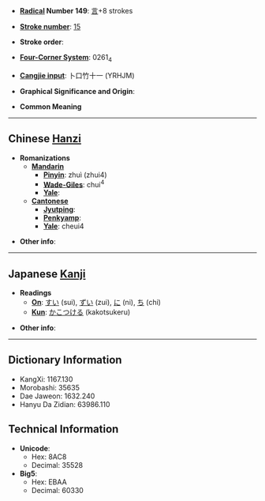 * '''[[Wiktionary:Chinese radical index| Radical]] Number 149''': [[Wiktionary:Chinese radical index 言|言]]+8 strokes

* '''[[Wiktionary:Chinese total strokes index|Stroke number]]''': [[Wiktionary:Chinese total strokes index 15|15]]

* '''Stroke order''': 

* '''[[Wiktionary:Chinese four corner index|Four-Corner System]]''': 0261<sub>4</sub>

* '''[[Wiktionary:Chinese Cangjie index|Cangjie input]]''': 卜口竹十一 (YRHJM)

* '''Graphical Significance and Origin''': 

* '''Common Meaning'''

----

== Chinese [[Hanzi]] ==

* '''Romanizations'''
** '''[[Mandarin]]'''
*** '''[[Pinyin]]''': zhuì (zhui4)
*** '''[[Wade-Giles]]''': chui<sup>4</sup>
*** '''[[Yale]]''': 
** '''[[Cantonese]]'''
*** '''[[Jyutping]]''':
*** '''[[Penkyamp]]''': 
*** '''[[Yale]]''': cheui4

* '''Other info''': 

----

== Japanese [[Kanji]] ==

* '''Readings'''
** '''[[On]]''': [[すい]] (sui), [[ずい]] (zui), [[に]] (ni), [[ち]] (chi)
** '''[[Kun]]''': [[かこつける]] (kakotsukeru)

* '''Other info''':  

----

== Dictionary Information ==

* KangXi: 1167.130
* Morobashi: 35635
* Dae Jaweon: 1632.240
* Hanyu Da Zidian: 63986.110

== Technical Information ==

* '''Unicode''':
** Hex: 8AC8
** Decimal: 35528
* '''Big5''':
** Hex: EBAA
** Decimal: 60330
